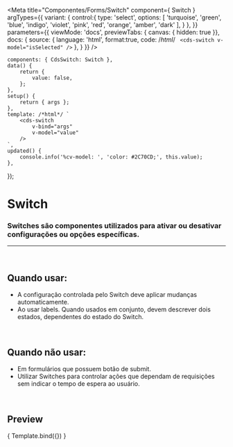 
<Meta
	title="Componentes/Forms/Switch"
	component={ Switch }
	argTypes={{
		variant: {
			control:{
				type: 'select',
				options: [
					'turquoise',
					'green',
					'blue',
					'indigo',
					'violet',
					'pink',
					'red',
					'orange',
					'amber',
					'dark'
				],
			}
		},
	}}
	parameters={{
		viewMode: 'docs',
		previewTabs: { canvas: { hidden: true }},
		docs: {
			source: {
				language: 'html',
				format:true,
				code: /*html*/ `
<cds-switch
	v-model="isSelected"
/>`
			},
		}
	}}
/>

	components: { CdsSwitch: Switch },
	data() {
		return {
			value: false,
		};
	},
	setup() {
		return { args };
	},
	template: /*html*/ `
		<cds-switch
			v-bind="args"
			v-model="value"
		/>
	`,
	updated() {
		console.info('%cv-model: ', 'color: #2C70CD;', this.value);
	},
});

# Switch

### Switches são componentes utilizados para ativar ou desativar configurações ou opções específicas. 

---
<br />

## Quando usar:
- A configuração controlada pelo Switch deve aplicar mudanças automaticamente.
- Ao usar labels. Quando usados em conjunto, devem descrever dois estados, dependentes do estado do Switch.

<br />

## Quando não usar:
- Em formulários que possuem botão de submit.
- Utilizar Switches para controlar ações que dependam de requisições sem indicar o tempo de espera ao usuário.

<br />

## Preview

<Canvas>
	<Story
		name="Switch"
		args={{}}
	>
		{ Template.bind({}) }
	</Story>
</Canvas>

<ArgsTable story="Switch" />
